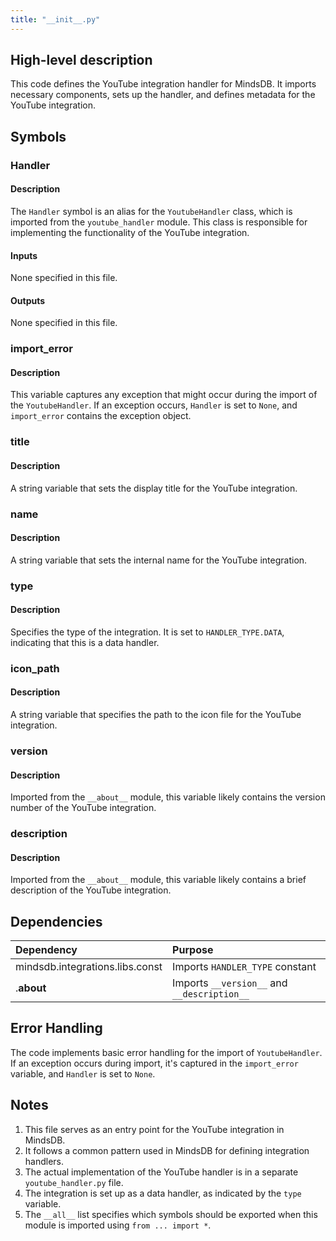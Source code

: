 ```yaml
---
title: "__init__.py"
---
```


## High-level description
This code defines the YouTube integration handler for MindsDB. It imports necessary components, sets up the handler, and defines metadata for the YouTube integration.

## Symbols

### Handler
#### Description
The `Handler` symbol is an alias for the `YoutubeHandler` class, which is imported from the `youtube_handler` module. This class is responsible for implementing the functionality of the YouTube integration.

#### Inputs
None specified in this file.

#### Outputs
None specified in this file.

### import_error
#### Description
This variable captures any exception that might occur during the import of the `YoutubeHandler`. If an exception occurs, `Handler` is set to `None`, and `import_error` contains the exception object.

### title
#### Description
A string variable that sets the display title for the YouTube integration.

### name
#### Description
A string variable that sets the internal name for the YouTube integration.

### type
#### Description
Specifies the type of the integration. It is set to `HANDLER_TYPE.DATA`, indicating that this is a data handler.

### icon_path
#### Description
A string variable that specifies the path to the icon file for the YouTube integration.

### version
#### Description
Imported from the `__about__` module, this variable likely contains the version number of the YouTube integration.

### description
#### Description
Imported from the `__about__` module, this variable likely contains a brief description of the YouTube integration.

## Dependencies
| Dependency | Purpose |
|:-----------|:--------|
| mindsdb.integrations.libs.const | Imports `HANDLER_TYPE` constant |
| .__about__ | Imports `__version__` and `__description__` |

## Error Handling
The code implements basic error handling for the import of `YoutubeHandler`. If an exception occurs during import, it's captured in the `import_error` variable, and `Handler` is set to `None`.

## Notes
1. This file serves as an entry point for the YouTube integration in MindsDB.
2. It follows a common pattern used in MindsDB for defining integration handlers.
3. The actual implementation of the YouTube handler is in a separate `youtube_handler.py` file.
4. The integration is set up as a data handler, as indicated by the `type` variable.
5. The `__all__` list specifies which symbols should be exported when this module is imported using `from ... import *`.